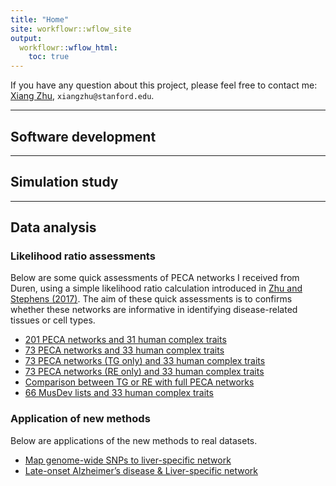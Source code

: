 ```yaml
---
title: "Home"
site: workflowr::wflow_site
output:
  workflowr::wflow_html:
    toc: true
---
```


If you have any question about this project, please feel free to contact me:
[Xiang Zhu](https://github.com/xiangzhu), `xiangzhu@stanford.edu`.

***

## Software development

***

## Simulation study

***

## Data analysis

### Likelihood ratio assessments

Below are some quick assessments of PECA networks I received from Duren,
using a simple likelihood ratio calculation introduced in
[Zhu and Stephens (2017)](https://doi.org/10.1101/160770).
The aim of these quick assessments is to confirms whether these networks
are informative in identifying disease-related tissues or cell types.

- [201 PECA networks and 31 human complex traits](ashlrt_201peca_31trait.html)
- [73 PECA networks and 33 human complex traits](ashlrt_73peca_33trait.html)
- [73 PECA networks (TG only) and 33 human complex traits](ashlrt_73peca_33trait_tg.html)
- [73 PECA networks (RE only) and 33 human complex traits](ashlrt_73peca_33trait_re.html)
- [Comparison between TG or RE with full PECA networks](ashlrt_73peca_33trait_compare.html)
- [66 MusDev lists and 33 human complex traits](ashlrt_66musdev_33traits.html)

### Application of new methods

Below are applications of the new methods to real datasets.

- [Map genome-wide SNPs to liver-specific network](snp2net_liver.html)
- [Late-onset Alzheimer's disease & Liver-specific network](load2013_liver.html)
